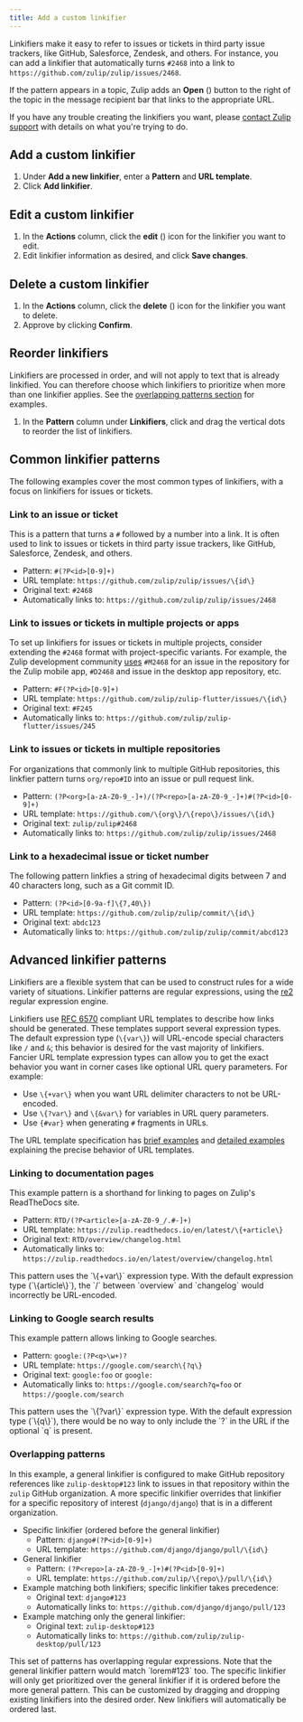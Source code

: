 ```yaml
---
title: Add a custom linkifier
---
```



<AdminOnly />

Linkifiers make it easy to refer to issues or tickets in third
party issue trackers, like GitHub, Salesforce, Zendesk, and others.
For instance, you can add a linkifier that automatically turns `#2468`
into a link to `https://github.com/zulip/zulip/issues/2468`.

If the pattern appears in a topic, Zulip adds an
**Open** (<ExternalLinkIcon />) button
to the right of the topic in the message recipient bar that links to
the appropriate URL.

If you have any trouble creating the linkifiers you want, please [contact Zulip
support](/help/contact-support) with details on what you're trying to do.

## Add a custom linkifier

<FlattenedSteps>
  <NavigationSteps target="settings/linkifier-settings" />

  1. Under **Add a new linkifier**, enter a **Pattern** and
     **URL template**.
  1. Click **Add linkifier**.
</FlattenedSteps>

## Edit a custom linkifier

<FlattenedSteps>
  <NavigationSteps target="settings/linkifier-settings" />

  1. In the **Actions** column, click the **edit** (<EditIcon />)
     icon for the linkifier you want to edit.
  1. Edit linkifier information as desired, and click **Save changes**.
</FlattenedSteps>

## Delete a custom linkifier

<FlattenedSteps>
  <NavigationSteps target="settings/linkifier-settings" />

  1. In the **Actions** column, click the **delete** (<TrashIcon />) icon for the linkifier you want to delete.
  1. Approve by clicking **Confirm**.
</FlattenedSteps>

## Reorder linkifiers

Linkifiers are processed in order, and will not apply to text that
is already linkified. You can therefore choose which linkifiers to prioritize
when more than one linkifier applies. See the
[overlapping patterns section](#overlapping-patterns) for examples.

<FlattenedSteps>
  <NavigationSteps target="settings/linkifier-settings" />

  1. In the **Pattern** column under **Linkifiers**, click and drag the vertical
     dots to reorder the list of linkifiers.
</FlattenedSteps>

## Common linkifier patterns

The following examples cover the most common types of linkifiers, with a focus
on linkifiers for issues or tickets.

### Link to an issue or ticket

This is a pattern that turns a `#` followed by a number into a link. It is often
used to link to issues or tickets in third party issue trackers, like GitHub,
Salesforce, Zendesk, and others.

* Pattern: `#(?P<id>[0-9]+)`
* URL template: `https://github.com/zulip/zulip/issues/\{id\}`
* Original text: `#2468`
* Automatically links to: `https://github.com/zulip/zulip/issues/2468`

### Link to issues or tickets in multiple projects or apps

To set up linkifiers for issues or tickets in multiple projects,
consider extending the `#2468` format with project-specific
variants. For example, the Zulip development community
[uses](https://zulip.com/development-community/#linking-to-github-issues-and-pull-requests)
`#M2468` for an issue in the repository for the Zulip mobile app,
`#D2468` and issue in the desktop app repository, etc.

* Pattern: `#F(?P<id>[0-9]+)`
* URL template: `https://github.com/zulip/zulip-flutter/issues/\{id\}`
* Original text: `#F245`
* Automatically links to: `https://github.com/zulip/zulip-flutter/issues/245`

### Link to issues or tickets in multiple repositories

For organizations that commonly link to multiple GitHub repositories, this
linkfier pattern turns `org/repo#ID` into an issue or pull request link.

* Pattern: `(?P<org>[a-zA-Z0-9_-]+)/(?P<repo>[a-zA-Z0-9_-]+)#(?P<id>[0-9]+)`
* URL template: `https://github.com/\{org\}/\{repo\}/issues/\{id\}`
* Original text: `zulip/zulip#2468`
* Automatically links to: `https://github.com/zulip/zulip/issues/2468`

### Link to a hexadecimal issue or ticket number

The following pattern linkfies a string of hexadecimal digits between 7 and 40
characters long, such as a Git commit ID.

* Pattern: `(?P<id>[0-9a-f]\{7,40\})`
* URL template: `https://github.com/zulip/zulip/commit/\{id\}`
* Original text: `abdc123`
* Automatically links to: `https://github.com/zulip/zulip/commit/abcd123`

## Advanced linkifier patterns

Linkifiers are a flexible system that can be used to construct rules for a wide
variety of situations. Linkifier patterns are regular expressions, using the
[re2](https://github.com/google/re2/wiki/Syntax) regular expression
engine.

Linkifiers use [RFC 6570](https://www.rfc-editor.org/rfc/rfc6570.html) compliant
URL templates to describe how links should be generated. These templates support
several expression types. The default expression type (`\{var\}`) will URL-encode
special characters like `/` and `&`; this behavior is desired for the vast
majority of linkifiers. Fancier URL template expression types can allow you to
get the exact behavior you want in corner cases like optional URL query
parameters. For example:

* Use `\{+var\}` when you want URL delimiter characters to not be URL-encoded.
* Use `\{?var\}` and `\{&var\}` for variables in URL query parameters.
* Use <code>\{#var}</code> when generating `#` fragments in URLs.

The URL template specification has [brief
examples](https://www.rfc-editor.org/rfc/rfc6570.html#section-1.2) and [detailed
examples](https://www.rfc-editor.org/rfc/rfc6570.html#section-3.2) explaining
the precise behavior of URL templates.

### Linking to documentation pages

This example pattern is a shorthand for linking to pages on Zulip's ReadTheDocs
site.

* Pattern: `RTD/(?P<article>[a-zA-Z0-9_/.#-]+)`
* URL template: `https://zulip.readthedocs.io/en/latest/\{+article\}`
* Original text: `RTD/overview/changelog.html`
* Automatically links to: `https://zulip.readthedocs.io/en/latest/overview/changelog.html`

<ZulipTip>
  This pattern uses the `\{+var\}` expression type. With the
  default expression type (`\{article\}`), the `/` between `overview` and
  `changelog` would incorrectly be URL-encoded.
</ZulipTip>

### Linking to Google search results

This example pattern allows linking to Google searches.

* Pattern: `google:(?P<q>\w+)?`
* URL template: `https://google.com/search\{?q\}`
* Original text: `google:foo` or `google:`
* Automatically links to: `https://google.com/search?q=foo` or `https://google.com/search`

<ZulipTip>
  This pattern uses the `\{?var\}` expression type. With the default expression
  type (`\{q\}`), there would be no way to only include the `?` in the URL
  if the optional `q` is present.
</ZulipTip>

### Overlapping patterns

In this example, a general linkifier is configured to make GitHub
repository references like `zulip-desktop#123` link to issues in that
repository within the `zulip` GitHub organization. A more specific
linkifier overrides that linkifier for a specific repository of
interest (`django/django`) that is in a different organization.

* Specific linkifier (ordered before the general linkifier)
  * Pattern: `django#(?P<id>[0-9]+)`
  * URL template: `https://github.com/django/django/pull/\{id\}`
* General linkifier
  * Pattern: `(?P<repo>[a-zA-Z0-9_-]+)#(?P<id>[0-9]+)`
  * URL template: `https://github.com/zulip/\{repo\}/pull/\{id\}`
* Example matching both linkifiers; specific linkifier takes precedence:
  * Original text: `django#123`
  * Automatically links to: `https://github.com/django/django/pull/123`
* Example matching only the general linkifier:
  * Original text: `zulip-desktop#123`
  * Automatically links to: `https://github.com/zulip/zulip-desktop/pull/123`

<ZulipTip>
  This set of patterns has overlapping regular expressions. Note that
  the general linkifier pattern would match `lorem#123` too. The specific
  linkifier will only get prioritized over the general linkifier if it is
  ordered before the more general pattern. This can be customized by
  dragging and dropping existing linkifiers into the desired order. New
  linkifiers will automatically be ordered last.
</ZulipTip>
